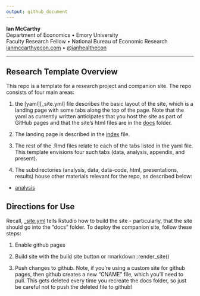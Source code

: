 ```yaml
---
output: github_document
---
```


**Ian McCarthy**  
Department of Economics • Emory University<br>
Faculty Research Fellow • National Bureau of Economic Research<br>
[ianmccarthyecon.com](https://www.ianmccarthyecon.com) • [\@ianhealthecon](https://twitter.com/ianhealthecon)

------------------------------------------------------------------------

## Research Template Overview

This repo is a template for a research project and companion site. The repo consists of four main areas:

1. the [yaml][_site.yml] file describes the basic layout of the site, which is a landing page with some tabs along the top of the page. Note that the yaml as currently written anticipates that you host the site as part of GitHub pages and that the site's html files are in the [docs](/docs) folder.

2. The landing page is described in the [index](index.Rmd) file.

3. The rest of the .Rmd files relate to each of the tabs listed in the yaml file. This template envisions four such tabs (data, analysis, appendix, and present). 

4. The subdirectories (analysis, data, data-code, html, presentations, results) house other materials relevant for the repo, as described below:

  - [analysis](/analysis) 
  
  
## Directions for Use

Recall, [_site.yml](_site.yml) tells Rstudio how to build the site - particularly, that the site should go into the "docs" folder. To deploy the companion site, follow these steps:

1. Enable github pages

2. Build site with the build site button or rmarkdown::render_site()

3. Push changes to github. Note, if you're using a custom site for github pages, then github creates a new "CNAME" file, which you'll need to pull. This gets deleted every time you recreate the docs folder, so just be careful not to push the deleted file to github!